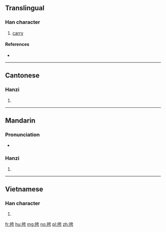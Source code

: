 ==Translingual==

===Han character===
{{Han char|rn=64|rad=手|as=06|sn=9|four=5402<sub>7</sub>|canj=手大一尸 (QKMS)|ids=⿰[[扌]][[夸]]}}

# [[carry]]

====References====
* {{Han ref|kx=0430.130|dkj=12051|dj=0780.060|hdz=31868.040|uh=630E|ud=25358|bh=CED8|bd=52952}}

----

==Cantonese==

===Hanzi===
{{yue-hanzi|jyut=[[fu1]], [[kwaa3]]|y=fu1, kwa3}}

# {{defn|lang=yue|sort=手06}}

----

==Mandarin==

===Pronunciation===
* {{audio|Zh-kuà.ogg|Audio|lang=cmn}}

===Hanzi===
{{cmn-hanzi|pin=[[kuà]] ([[kua4]]), [[kū]] ([[ku1]])|wg=k'ua<sup>4</sup>, k'u<sup>1</sup>}}

# {{defn|lang=cmn|sort=手06}}

----

==Vietnamese==

===Han character===
{{vi-hantu|khoá|rs=手06}}

# {{defn|lang=vi|sort=手06}}

[[fr:挎]]
[[hu:挎]]
[[mg:挎]]
[[no:挎]]
[[pl:挎]]
[[zh:挎]]